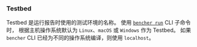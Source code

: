 ### Testbed
Testbed 是运行报告时使用的测试环境的名称。
使用 <code><a href="/zh/docs/explanation/bencher-run/">bencher run</a></code> CLI 子命令时，
根据主机操作系统默认为 `Linux`、`macOS` 或 `Windows` 作为 Testbed。
如果 `bencher` CLI 已经为不同的操作系统编译，则使用 `localhost`。
